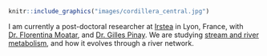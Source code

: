 \
\
```r
knitr::include_graphics("images/cordillera_central.jpg")
```

I am currently a post-doctoral researcher at [Irstea](https://www.irstea.fr/fr) 
in Lyon, France, with [Dr. Florentina Moatar](https://scholar.google.fr/citations?user=LzbYKSAAAAAJ&hl=en&oi=ao), and 
[Dr. Gilles Pinay](https://scholar.google.fr/citations?hl=en&user=gZAJ_rQAAAAJ). 
We are studying 
[stream and river metabolism](https://en.wikipedia.org/wiki/Stream_metabolism), 
and how it evolves through a river network.

